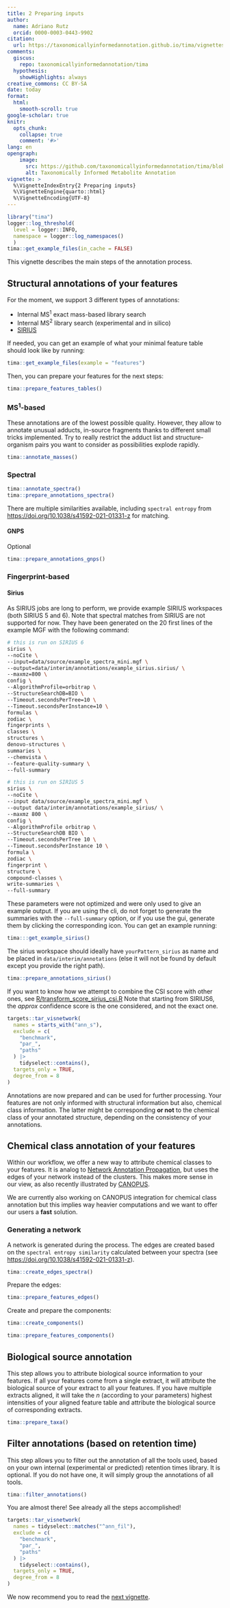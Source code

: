 ```yaml
---
title: 2 Preparing inputs
author: 
  name: Adriano Rutz
  orcid: 0000-0003-0443-9902
citation:
  url: https://taxonomicallyinformedannotation.github.io/tima/vignettes/articles/II-preparing.html
comments:
  giscus: 
    repo: taxonomicallyinformedannotation/tima
  hypothesis:
    showHighlights: always
creative_commons: CC BY-SA
date: today
format:
  html:
    smooth-scroll: true
google-scholar: true
knitr:
  opts_chunk:
    collapse: true
    comment: '#>'
lang: en
opengraph:
    image:
      src: https://github.com/taxonomicallyinformedannotation/tima/blob/main/man/figures/logo.svg
      alt: Taxonomically Informed Metabolite Annotation
vignette: >
  %\VignetteIndexEntry{2 Preparing inputs}
  %\VignetteEngine{quarto::html}
  %\VignetteEncoding{UTF-8}
---
```


```r
library("tima")
logger::log_threshold(
  level = logger::INFO,
  namespace = logger::log_namespaces()
  )
tima::get_example_files(in_cache = FALSE)
```

This vignette describes the main steps of the annotation process.

## Structural annotations of your features

For the moment, we support 3 different types of annotations:

<!-- * [GNPS](https://gnps.ucsd.edu) -->
* Internal MS^1^ exact mass-based library search
* Internal MS^2^ library search (experimental and in silico)
* [SIRIUS](https://bio.informatik.uni-jena.de/software/sirius)

If needed, you can get an example of what your minimal feature table should look like by running:

```r
tima::get_example_files(example = "features")
```

Then, you can prepare your features for the next steps:

```r
tima::prepare_features_tables()
```

### MS^1^-based

These annotations are of the lowest possible quality.
However, they allow to annotate unusual adducts, in-source fragments thanks to different small tricks implemented.
Try to really restrict the adduct list and structure-organism pairs you want to consider as possibilities explode rapidly.

```r
tima::annotate_masses()
```

### Spectral

```r
tima::annotate_spectra()
tima::prepare_annotations_spectra()
```

There are multiple similarities available, including `spectral entropy` from <https://doi.org/10.1038/s41592-021-01331-z> for matching.

#### GNPS

Optional

```r
tima::prepare_annotations_gnps()
```

### Fingerprint-based

#### Sirius

As SIRIUS jobs are long to perform, we provide example SIRIUS workspaces (both SIRIUS 5 and 6).
Note that spectral matches from SIRIUS are not supported for now.
They have been generated on the 20 first lines of the example MGF with the following command:

```bash
# this is run on SIRIUS 6
sirius \
--noCite \
--input=data/source/example_spectra_mini.mgf \
--output=data/interim/annotations/example_sirius.sirius/ \
--maxmz=800 \
config \
--AlgorithmProfile=orbitrap \
--StructureSearchDB=BIO \
--Timeout.secondsPerTree=10 \
--Timeout.secondsPerInstance=10 \
formulas \
zodiac \
fingerprints \
classes \
structures \
denovo-structures \
summaries \
--chemvista \
--feature-quality-summary \
--full-summary

# this is run on SIRIUS 5
sirius \
--noCite \
--input data/source/example_spectra_mini.mgf \
--output data/interim/annotations/example_sirius/ \
--maxmz 800 \
config \
--AlgorithmProfile orbitrap \
--StructureSearchDB BIO \
--Timeout.secondsPerTree 10 \
--Timeout.secondsPerInstance 10 \
formula \
zodiac \
fingerprint \
structure \
compound-classes \
write-summaries \
--full-summary
```

These parameters were not optimized and were only used to give an example output.
If you are using the cli, do not forget to generate the summaries with the `--full-summary` option, or if you use the gui, generate them by clicking the corresponding icon.
You can get an example running:

```r
tima:::get_example_sirius()
```

The sirius workspace should ideally have `yourPattern_sirius` as name and be placed in `data/interim/annotations` (else it will not be found by default except you provide the right path).

```r
tima::prepare_annotations_sirius()
```

If you want to know how we attempt to combine the CSI score with other ones, see [R/transform_score_sirius_csi.R](https://github.com/taxonomicallyinformedannotation/tima/blob/main/R/transform_score_sirius_csi.R)
Note that starting from SIRIUS6, the _approx_ confidence score is the one considered, and not the exact one.

```r
targets::tar_visnetwork(
  names = starts_with("ann_s"),
  exclude = c(
    "benchmark",
    "par_",
    "paths"
  ) |>
    tidyselect::contains(),
  targets_only = TRUE,
  degree_from = 8
)
```

Annotations are now prepared and can be used for further processing.
Your features are not only informed with structural information but also, chemical class information.
The latter might be corresponding **or not** to the chemical class of your annotated structure, depending on the consistency of your annotations.

## Chemical class annotation of your features

Within our workflow, we offer a new way to attribute chemical classes to your features.
It is analog to [Network Annotation Propagation](https://ccms-ucsd.github.io/GNPSDocumentation/nap/), but uses the edges of your network instead of the clusters.
This makes more sense in our view, as also recently illustrated by [CANOPUS](https://doi.org/10.1038/s41587-020-0740-8).

<!-- All steps can take both manual inputs or GNPS metadata directly from your GNPS job ID. -->

We are currently also working on CANOPUS integration for chemical class annotation but this implies way heavier computations and we want to offer our users a **fast** solution.

### Generating a network

A network is generated during the process.
The edges are created based on the `spectral entropy similarity` calculated between your spectra (see <https://doi.org/10.1038/s41592-021-01331-z>).

```r
tima::create_edges_spectra()
```

Prepare the edges:

```r
tima::prepare_features_edges()
```

Create and prepare the components:

```r
tima::create_components()
```

```r
tima::prepare_features_components()
```

## Biological source annotation

This step allows you to attribute biological source information to your features.
If all your features come from a single extract, it will attribute the biological source of your extract to all your features.
If you have multiple extracts aligned, it will take the *n* (according to your parameters) highest intensities of your aligned feature table and attribute the biological source of corresponding extracts.
<!-- It can take both manual inputs or GNPS metadata directly from your GNPS job ID. -->

```r
tima::prepare_taxa()
```

## Filter annotations (based on retention time)

This step allows you to filter out the annotation of all the tools used,
based on your own internal (experimental or predicted) retention times library.
It is optional. 
If you do not have one, it will simply group the annotations of all tools. 

```r
tima::filter_annotations()
```

You are almost there! See already all the steps accomplished!

```r
targets::tar_visnetwork(
  names = tidyselect::matches("^ann_fil"),
  exclude = c(
    "benchmark",
    "par_",
    "paths"
  ) |>
    tidyselect::contains(),
  targets_only = TRUE,
  degree_from = 8
)
```

We now recommend you to read the [next vignette](https://taxonomicallyinformedannotation.github.io/tima/vignettes/articles/III-processing.html).
